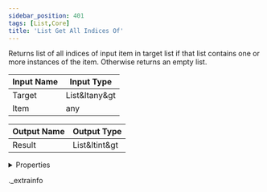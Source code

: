 ```yaml
---
sidebar_position: 401
tags: [List,Core]
title: 'List Get All Indices Of'
---
```


Returns list of all indices of input item in target list if that list contains one or more instances of the item. Otherwise returns an empty list.



<IChip uuid="09066fc7-c88e-49f2-992c-5ed10f4ee682" />

| Input Name | Input Type |
|-----------|-----------|
| Target | List&ltany&gt |
| Item | any |

| Output Name | Output Type |
|-----------|-----------|
| Result | List&ltint&gt |


<details>
  <summary>Properties</summary>
  <div>
    <div>
    <table>
      <thead>
        <tr>
          <th>Room availability:</th>
          <th>Available everywhere</th>
        </tr>
        <tr>
          <th>Is beta required?</th>
          <th>No</th>
        </tr>
        <tr>
          <th>Is this chip a trolling risk?</th>
          <th>No</th>
        </tr>
        <tr>
          <th>Is this chip a role assignment risk?</th>
          <th>No</th>
        </tr>
        <tr>
          <th>Chip UUID</th>
          <th>09066fc7-c88e-49f2-992c-5ed10f4ee682</th>
        </tr>
      </thead>
    </table>
    </div>
  </div>
</details>

._extrainfo